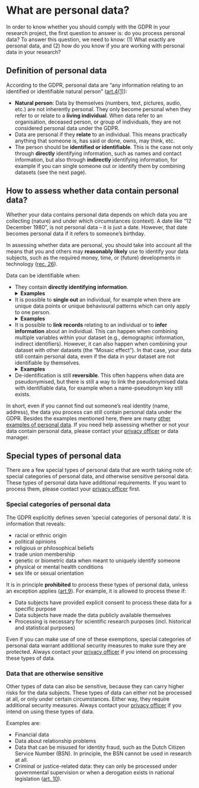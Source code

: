 # What are personal data? {#personal-data}

In order to know whether you should comply with the GDPR in your research 
project, the first question to answer is: do you process personal data? To 
answer this question, we need to know: (1) What exactly are personal data, 
and (2) how do you know if you are working with personal data in your research?

## Definition of personal data {#definition-personal-data}

According to the GDPR, personal data are “any information relating to an 
identified or identifiable natural person” 
(<a href = "https://gdpr-info.eu/art-4-gdpr/" target = "_blank">art.4(1)</a>):

- **Natural person**: Data by themselves (numbers, text, pictures, audio, etc.) 
are not inherently personal. They only become personal when they refer to or 
relate to a **living individual**. When data refer to an organisation, 
deceased person, or group of individuals, they are not considered personal data 
under the GDPR.
- Data are personal if they **relate** to an individual. This means practically 
anything that someone is, has said or done, owns, may think, etc. 
- The person should be **identified or identifiable**. This is the case not 
only through **directly** identifying information, such as names and contact 
information, but also through **indirectly** identifying information, for 
example if you can single someone out or identify them by combining datasets 
(see the next page).

## How to assess whether data contain personal data? {#personal-data-assess}

Whether your data contains personal data depends on which data you are 
collecting (nature) and under which circumstances (context). A date like 
“12 December 1980”, is not personal data – it is just a date. However, that 
date becomes personal data if it refers to someone’s birthday.  

In assessing whether data are personal, you should take into account all the 
means that you and others may **reasonably likely** use to identify your data 
subjects, such as the required money, time, or (future) developments in 
technology (<a href = "https://gdpr-info.eu/recitals/no-26/" target = "_blank">rec. 26</a>).  

Data can be identifiable when:

- They contain **directly identifying information**.<br>
<details><summary><b>Examples</b></summary>
  name, image, video recording, audio recording, patient number, IP address, 
  email address, phone number, location data, social media data <br>
</details>
- It is possible to **single out** an individual, for example when there are 
unique data points or unique behavioural patterns which can only apply to one 
person.<br>
<details><summary><b>Examples</b></summary>
  <ol>
    <li>You have a data subject who is 2.10 meters tall. If this is a unique 
    value in your dataset, this distinguishes this person from others and thus 
    can make them identifiable.</li>
    <li>You have a data subject who only follows far-right accounts on Twitter. 
    If they are the only one in your dataset who do so, this distinguishes this 
    person from others and can make them identifiable.</li>
  </ol>
  <br>
</details>
- It is possible to **link records** relating to an individual or to 
**infer information** about an individual. This can happen when combining 
multiple variables within your dataset (e.g., demographic information, indirect 
identifiers). However, it can also happen when combining your dataset with other 
datasets (the “Mosaic effect”). In that case, your data still contain personal 
data, even if the data in your dataset are not identifiable by themselves.<br>
<details><summary><b>Examples</b></summary>
  Inference or linkage are often possible with demographic information (age, 
  gender, country of origin, education, workplace information, etc.) and 
  indirect identifiers (pseudonyms, device ID, etc.), for example:
  <ol>
    <li>In the year 2000, <a href = "https://dataprivacylab.org/projects/identifiability/paper1.pdf"target = "_blank">87% of the United States population</a> 
    was found to be identifiable using a combination of their ZIP code, gender 
    and date of birth.</li>
    <li>An agricultural company’s Uniek Bedrijfsnummer (UBN) can be used to 
    search for the address of the company in the 
    <a href = "https://www.rvo.nl/onderwerpen/identificatie-en-registratie-dieren/app-ir-dieren" target = "_blank">I&R mobile app</a>. 
    Often, this address is also the owner’s home address.
  </ol>
  <br>
</details>
- De-identification is still **reversible**. This often happens when data are 
pseudonymised, but there is still a way to link the pseudonymised data with 
identifiable data, for example when a name-pseudonym key still exists.

In short, even if you cannot find out someone’s real identity (name, address), 
the data you process can still contain personal data under the GDPR. Besides 
the examples mentioned here, there are many 
<a href = "https://intranet.uu.nl/system/files/documenten/categories-of-personal-information-en.pdf" target = "_blank">other examples of personal data</a>. If you need help assessing whether or not your 
data contain personal data, please contact your 
<a href = "https://intranet.uu.nl/en/knowledgebase/contact-privacy" target = "_blank">privacy officer</a> 
or data manager.

## Special types of personal data {#special-types-personal-data}
There are a few special types of personal data that are worth taking note of: 
special categories of personal data, and otherwise sensitive personal data. 
These types of personal data have additional requirements. If you want to 
process them, please contact your 
<a href = "https://intranet.uu.nl/en/knowledgebase/contact-privacy" target = "_blank">privacy officer</a> 
first.

### Special categories of personal data
The GDPR explicitly defines seven ‘special categories of personal data’. It is 
information that reveals:

- racial or ethnic origin
- political opinions
- religious or philosophical beliefs
- trade union membership
- genetic or biometric data when meant to uniquely identify someone
- physical or mental health conditions
- sex life or sexual orientation

It is in principle **prohibited** to process these types of personal data, 
unless an exception applies 
(<a href = "https://gdpr-info.eu/art-9-gdpr/" target = "_blank">art.9</a>). For 
example, it is allowed to process these if:

- Data subjects have provided explicit consent to process these data for a 
specific purpose
- Data subjects have made the data publicly available themselves
- Processing is necessary for scientific research purposes (incl. historical 
and statistical purposes)

Even if you can make use of one of these exemptions, special categories of 
personal data warrant additional security measures to make sure they are 
protected. Always contact your 
<a href = "https://intranet.uu.nl/en/knowledgebase/contact-privacy" target = "_blank">privacy officer</a> 
if you intend on processing these types of data.

### Data that are otherwise sensitive
Other types of data can also be sensitive, because they can carry higher risks 
for the data subjects. These types of data can either not be processed at all, 
or only under certain circumstances. Either way, they require additional 
security measures. Always contact your 
<a href = "https://intranet.uu.nl/en/knowledgebase/contact-privacy" target = "_blank">privacy officer</a> 
if you intend on using these types of data.

Examples are:

- Financial data
- Data about relationship problems
- Data that can be misused for identity fraud, such as the Dutch Citizen 
Service Number (BSN). In principle, the BSN cannot be used in research at all.
- Criminal or justice-related data: they can only be processed under 
governmental supervision or when a derogation exists in national legislation 
(<a href = "https://gdpr-info.eu/art-10-gdpr/" target = "_blank">art. 10</a>).